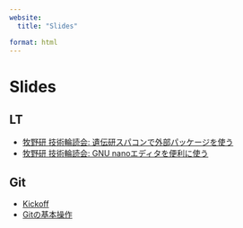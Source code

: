 ```yaml
---
website:
  title: "Slides"

format: html
---
```


# Slides

## LT
- [牧野研 技術輪読会: 遺伝研スパコンで外部パッケージを使う](tech-circle/tech-circle-vol2.html)
- [牧野研 技術輪読会: GNU nanoエディタを便利に使う](tech-circle/tech-circle-vol1.html)

## Git
- [Kickoff](git-circle/git-circle-index.html)
- [Gitの基本操作](git-circle/git-circle-basic.html)
